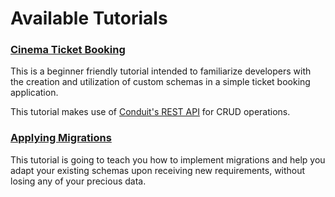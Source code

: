 # Available Tutorials

### [Cinema Ticket Booking](1_cinema_ticket_booking.mdx)

This is a beginner friendly tutorial intended to familiarize developers with the creation and 
utilization of custom schemas in a simple ticket booking application.

This tutorial makes use of [Conduit's REST API](../../router/rest) for CRUD operations.

### [Applying Migrations](2_migrations.mdx)

This tutorial is going to teach you how to implement migrations and help you adapt 
your existing schemas upon receiving new requirements, without losing any of your precious data.
